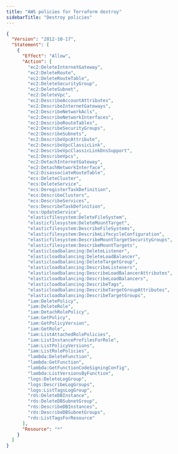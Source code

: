 ```yaml
---
title: "AWS policies for Terraform destroy"
sidebarTitle: "Destroy policies"
---
```


```json
{
  "Version": "2012-10-17",
  "Statement": [
    {
      "Effect": "Allow",
      "Action": [
        "ec2:DeleteInternetGateway",
        "ec2:DeleteRoute",
        "ec2:DeleteRouteTable",
        "ec2:DeleteSecurityGroup",
        "ec2:DeleteSubnet",
        "ec2:DeleteVpc",
        "ec2:DescribeAccountAttributes",
        "ec2:DescribeInternetGateways",
        "ec2:DescribeNetworkAcls",
        "ec2:DescribeNetworkInterfaces",
        "ec2:DescribeRouteTables",
        "ec2:DescribeSecurityGroups",
        "ec2:DescribeSubnets",
        "ec2:DescribeVpcAttribute",
        "ec2:DescribeVpcClassicLink",
        "ec2:DescribeVpcClassicLinkDnsSupport",
        "ec2:DescribeVpcs",
        "ec2:DetachInternetGateway",
        "ec2:DetachNetworkInterface",
        "ec2:DisassociateRouteTable",
        "ecs:DeleteCluster",
        "ecs:DeleteService",
        "ecs:DeregisterTaskDefinition",
        "ecs:DescribeClusters",
        "ecs:DescribeServices",
        "ecs:DescribeTaskDefinition",
        "ecs:UpdateService",
        "elasticfilesystem:DeleteFileSystem",
        "elasticfilesystem:DeleteMountTarget",
        "elasticfilesystem:DescribeFileSystems",
        "elasticfilesystem:DescribeLifecycleConfiguration",
        "elasticfilesystem:DescribeMountTargetSecurityGroups",
        "elasticfilesystem:DescribeMountTargets",
        "elasticloadbalancing:DeleteListener",
        "elasticloadbalancing:DeleteLoadBalancer",
        "elasticloadbalancing:DeleteTargetGroup",
        "elasticloadbalancing:DescribeListeners",
        "elasticloadbalancing:DescribeLoadBalancerAttributes",
        "elasticloadbalancing:DescribeLoadBalancers",
        "elasticloadbalancing:DescribeTags",
        "elasticloadbalancing:DescribeTargetGroupAttributes",
        "elasticloadbalancing:DescribeTargetGroups",
        "iam:DeletePolicy",
        "iam:DeleteRole",
        "iam:DetachRolePolicy",
        "iam:GetPolicy",
        "iam:GetPolicyVersion",
        "iam:GetRole",
        "iam:ListAttachedRolePolicies",
        "iam:ListInstanceProfilesForRole",
        "iam:ListPolicyVersions",
        "iam:ListRolePolicies",
        "lambda:DeleteFunction",
        "lambda:GetFunction",
        "lambda:GetFunctionCodeSigningConfig",
        "lambda:ListVersionsByFunction",
        "logs:DeleteLogGroup",
        "logs:DescribeLogGroups",
        "logs:ListTagsLogGroup",
        "rds:DeleteDBInstance",
        "rds:DeleteDBSubnetGroup",
        "rds:DescribeDBInstances",
        "rds:DescribeDBSubnetGroups",
        "rds:ListTagsForResource"
      ],
      "Resource": "*"
    }
  ]
}
```

